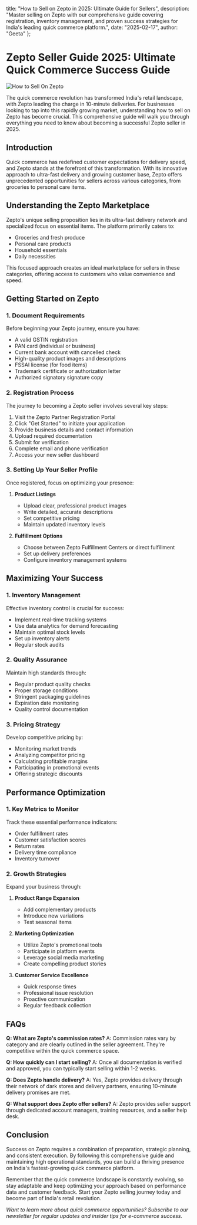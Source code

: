   title: "How to Sell on Zepto in 2025: Ultimate Guide for Sellers",
  description: "Master selling on Zepto with our comprehensive guide covering registration, inventory management, and proven success strategies for India's leading quick commerce platform.",
  date: "2025-02-17",
  author: "Geeta"
};

# Zepto Seller Guide 2025: Ultimate Quick Commerce Success Guide
![How to Sell On Zepto](/images/blog/how-to-sell-on-zepto.jpeg)

The quick commerce revolution has transformed India's retail landscape, with Zepto leading the charge in 10-minute deliveries. For businesses looking to tap into this rapidly growing market, understanding how to sell on Zepto has become crucial. This comprehensive guide will walk you through everything you need to know about becoming a successful Zepto seller in 2025.

## Introduction
Quick commerce has redefined customer expectations for delivery speed, and Zepto stands at the forefront of this transformation. With its innovative approach to ultra-fast delivery and growing customer base, Zepto offers unprecedented opportunities for sellers across various categories, from groceries to personal care items.

## Understanding the Zepto Marketplace
Zepto's unique selling proposition lies in its ultra-fast delivery network and specialized focus on essential items. The platform primarily caters to:
- Groceries and fresh produce
- Personal care products
- Household essentials
- Daily necessities

This focused approach creates an ideal marketplace for sellers in these categories, offering access to customers who value convenience and speed.

## Getting Started on Zepto

### 1. Document Requirements
Before beginning your Zepto journey, ensure you have:
- A valid GSTIN registration
- PAN card (individual or business)
- Current bank account with cancelled check
- High-quality product images and descriptions
- FSSAI license (for food items)
- Trademark certificate or authorization letter
- Authorized signatory signature copy

### 2. Registration Process
The journey to becoming a Zepto seller involves several key steps:
1. Visit the Zepto Partner Registration Portal
2. Click "Get Started" to initiate your application
3. Provide business details and contact information
4. Upload required documentation
5. Submit for verification
6. Complete email and phone verification
7. Access your new seller dashboard

### 3. Setting Up Your Seller Profile
Once registered, focus on optimizing your presence:
1. **Product Listings**
   - Upload clear, professional product images
   - Write detailed, accurate descriptions
   - Set competitive pricing
   - Maintain updated inventory levels

2. **Fulfillment Options**
   - Choose between Zepto Fulfillment Centers or direct fulfillment
   - Set up delivery preferences
   - Configure inventory management systems

## Maximizing Your Success

### 1. Inventory Management
Effective inventory control is crucial for success:
- Implement real-time tracking systems
- Use data analytics for demand forecasting
- Maintain optimal stock levels
- Set up inventory alerts
- Regular stock audits

### 2. Quality Assurance
Maintain high standards through:
- Regular product quality checks
- Proper storage conditions
- Stringent packaging guidelines
- Expiration date monitoring
- Quality control documentation

### 3. Pricing Strategy
Develop competitive pricing by:
- Monitoring market trends
- Analyzing competitor pricing
- Calculating profitable margins
- Participating in promotional events
- Offering strategic discounts

## Performance Optimization

### 1. Key Metrics to Monitor
Track these essential performance indicators:
- Order fulfillment rates
- Customer satisfaction scores
- Return rates
- Delivery time compliance
- Inventory turnover

### 2. Growth Strategies
Expand your business through:
1. **Product Range Expansion**
   - Add complementary products
   - Introduce new variations
   - Test seasonal items
   
2. **Marketing Optimization**
   - Utilize Zepto's promotional tools
   - Participate in platform events
   - Leverage social media marketing
   - Create compelling product stories

3. **Customer Service Excellence**
   - Quick response times
   - Professional issue resolution
   - Proactive communication
   - Regular feedback collection

## FAQs

**Q: What are Zepto's commission rates?**
A: Commission rates vary by category and are clearly outlined in the seller agreement. They're competitive within the quick commerce space.

**Q: How quickly can I start selling?**
A: Once all documentation is verified and approved, you can typically start selling within 1-2 weeks.

**Q: Does Zepto handle delivery?**
A: Yes, Zepto provides delivery through their network of dark stores and delivery partners, ensuring 10-minute delivery promises are met.

**Q: What support does Zepto offer sellers?**
A: Zepto provides seller support through dedicated account managers, training resources, and a seller help desk.

## Conclusion
Success on Zepto requires a combination of preparation, strategic planning, and consistent execution. By following this comprehensive guide and maintaining high operational standards, you can build a thriving presence on India's fastest-growing quick commerce platform.

Remember that the quick commerce landscape is constantly evolving, so stay adaptable and keep optimizing your approach based on performance data and customer feedback. Start your Zepto selling journey today and become part of India's retail revolution.

*Want to learn more about quick commerce opportunities? Subscribe to our newsletter for regular updates and insider tips for e-commerce success.*
